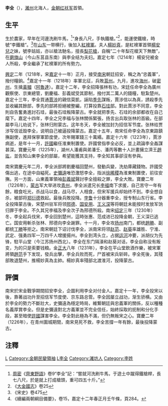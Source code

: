 {{About|李全}}
'''李全'''（{{bd|？||1231年}}），[[濰州|濰州]]北海人，[[金朝|金朝]][[红袄军|红袄军]]首領。

== 生平 ==
生於農家，早年在河邊洗刷牛馬，<ref>[[周密|周密]]《[[齊東野語|齊東野語]]》卷9“李全”記：“嘗就河洗刷牛馬，于遊土中蹴得鐵槍桿，長七八尺，於是就上打成槍頭，重可四五十斤。”</ref>“身長八尺，手執鐵槍。”<ref>《[[大金國志|大金國志]]》卷25</ref>，能運使鐵槍，時號“李鐵槍”。<ref>《宋史》卷475</ref>在[[山东|山东]]一带横行，後加入[[紅襖軍|紅襖軍]]。夫人[[楊妙真|楊妙真]]，是紅襖軍首領[[楊安兒|楊安兒]]之妹，號李姑姑，亦以槍法馳名，擅長[[梨花槍|梨花槍]]，自稱“二十年梨花槍天下無敵”，在[[磨旗山|磨旗山]]（今山东莒县东南）與李全结为夫妇。嘉定七年（1214年）楊安兒被金人所殺，李全繼承了紅襖軍的所有勢力。

[[興定|興定]]二年（1218年，宋[[嘉定_(南宋)|嘉定]]十一年）正月，接受[[南宋|南宋]]朝廷招安，稱之為“忠義軍”，撥付糧餉。<ref>《續編兩朝綱目備要》，卷15，嘉定十二年春正月壬午條，頁284。</ref>嘉定十一年（1218年）率軍北征，兵敗[[莒州|莒州]]。九月，進攻[[海州|海州]]，破[[密州_(山东)|密州]]，生擒[[黃摑|黃摑]]（[[阿魯達|阿魯達]]）。嘉定十二年，李全招降張林有功，宋廷任命李全為廣州觀察使、京東總管，劉慶福、彭義斌受其節制，撥付其二萬人的錢糧，駐紮楚州。嘉定十三年，李全買通[[賈涉|賈涉]]的親信莫凱，誣陷[[季先|季先]]謀叛，賈涉信以為真，誘殺季先並收編其餘部，季先的部將拒絕被整編，打算投靠[[石珪|石珪]]部。對此賈涉不同意，李全則自告奮勇進討石珪，最後石珪叛降蒙古。李全就把季先、石珪的余部都收在自己麾下。嘉定十四年，李全之兄李福与张林關係緊張，扬言出兵取张林的首級。在部屬李马儿劝说下，张林归附蒙古。这年冬天，李全被加封为招信军节度。张林给贾涉写信诋毁李全，说明自己被逼投降蒙古。嘉定十五年，南宋任命李全為京東路鎮撫副使，進拜保寧軍節度使，次年賜軍錢三十萬緡。嘉定十六年（1223年），賈涉病逝，是年十一月，[[許國|許國]]繼任淮東制置使。許國曾指李全必反，並上疏論李全姦謀甚深。寶慶元年（1225年），湖州人潘甫與弟潘壬、潘丙等數十人計畫擁立濟王[[趙竑|趙竑]]，並告知山東李全的部屬，希望能獲其支持，李全知其事卻沒有參與。

南宋寶慶元年二月，李全派部將劉慶福回楚州，發動兵變，洗劫庫藏錢物。許國受傷出逃，在途中自縊死。[[史彌遠|史彌遠]]唯恐激怒李全，指派[[徐晞稷|徐晞稷]]為淮東制置使，前往安撫。另一方面，山東義軍領袖[[彭義斌|彭義斌]]聲討李全擅殺之罪，李全大敗。寶慶二年（1226年），[[蒙古|蒙古]]军大举进攻[[青州|青州]]，李全派遣兄长[[李福_(红袄军)|李福]]南下求援，自己苦守一年有餘，粮食吃光，杀战马以食，战马尽，人相食，但宋军援兵却始终不到。李全想自杀，被部将[[郑衍德|郑衍德]]救起。最後兵敗投降。[[孛鲁|孛鲁]]十分器重李全，授专制山东行省。李全投降蒙古後，宋楚州驻军将领[[邢德|邢德]]、[[国安用|国安用]]、[[王义深|王义深]]等将朝廷未能按时发放军饷归罪于李全。不久其兄李福及李全次子為邢德所殺。南宋[[绍定|绍定]]三年（1230年）冬，李全起兵伐宋，李全回到楚州，這時张惠、范成进已投降金朝，王义深已逃亡。国安用斬杀张林、邢德向李全謝罪。十一月，李全攻[[扬州|扬州]]南门，都统[[趙勝_(宋朝)|趙勝]]、副都统[[丁勝|丁勝]]等拒之。南宋朝廷下诏讨伐李全，派南宋将领[[趙范_(南宋)|赵范]]、[[赵葵|赵葵]]率雄胜、宁淮、武定、强勇四军一万四千人增援揚州。李全到湾头立，占据[[运河|运河]]冲要，派胡仪为先锋，駐平山堂（今江苏扬州西北）。李全在东门隔濠和赵葵对话，李全自称没有叛变，为的只是索要钱粮。金[[正大|正大]]八年（1231年），李全在平山堂飲酒作樂，被宋軍將領[[趙范_(南宋)|趙范]]手下发现，發兵出擊，李全兵败而死，尸首被宋兵斩碎。李全死後，其殘部敗退楚州，推楊妙真為主帥。楊妙真率殘部北渡淮河，投降蒙古。

==評價==
南宋於宋金戰爭期間招安李全，企圖利用李全对付金人。嘉定十一年，李全投宋以後，靠著战功升至招信军节度使、京东路总管。李全因屡立战功，渐生骄横。又由於李全的勢力不斷壯大，史彌遠為穩定時局，維繋朝廷與忠義軍的關係，反以種種名義厚賞李全。但是史彌遠對北方義軍並不完全信任，始終採取的扼制和分化手段，甚至暗使[[許國_(宋朝)|許國]]謀害李全。李全對此極為不滿，但仍無叛宋之心。寶慶二年（1226年），在青州圍城期間，南宋見死不救，李全苦撐一年有餘，最後投降蒙古。

==注釋==
{{reflist}}

{{中國民變起事領袖}}

[[Category:宋朝軍事人物|L]]
[[Category:金朝民變領袖|Category:金朝民變領袖]]
[[Category:宋朝戰爭身亡者|L李全]]
[[Category:濰坊人|Category:濰坊人]]
[[Category:李姓|Category:李姓]]